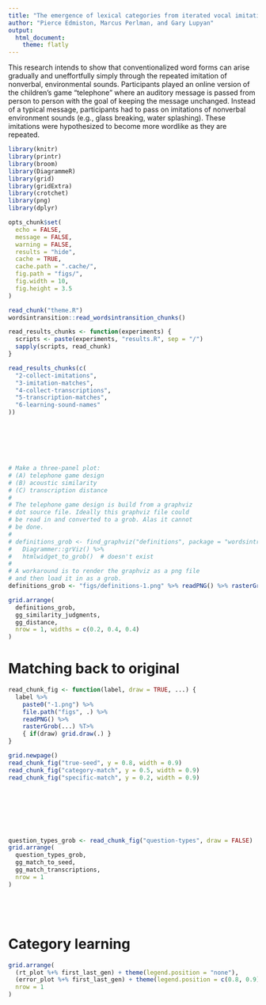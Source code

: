 ```yaml
---
title: "The emergence of lexical categories from iterated vocal imitation"
author: "Pierce Edmiston, Marcus Perlman, and Gary Lupyan"
output:
  html_document:
    theme: flatly
---
```


This research intends to show that conventionalized word forms can arise gradually and uneffortfully simply through the repeated imitation of nonverbal, environmental sounds. Participants played an online version of the children's game "telephone" where an auditory message is passed from person to person with the goal of keeping the message unchanged. Instead of a typical message, participants had to pass on imitations of nonverbal environment sounds (e.g., glass breaking, water splashing). These imitations were hypothesized to become more wordlike as they are repeated.

```r
library(knitr)
library(printr)
library(broom)
library(DiagrammeR)
library(grid)
library(gridExtra)
library(crotchet)
library(png)
library(dplyr)

opts_chunk$set(
  echo = FALSE,
  message = FALSE,
  warning = FALSE,
  results = "hide",
  cache = TRUE,
  cache.path = ".cache/",
  fig.path = "figs/",
  fig.width = 10,
  fig.height = 3.5
)

read_chunk("theme.R")
wordsintransition::read_wordsintransition_chunks()

read_results_chunks <- function(experiments) {
  scripts <- paste(experiments, "results.R", sep = "/")
  sapply(scripts, read_chunk)
}

read_results_chunks(c(
  "2-collect-imitations",
  "3-imitation-matches",
  "4-collect-transcriptions",
  "5-transcription-matches",
  "6-learning-sound-names"
))
```

```r
```

<!-- WARNING: Can't hide graphviz output.
```r
```
-->

```r
```

```r
```

```r
```

```r
```

```r
```

```r
# Make a three-panel plot:
# (A) telephone game design
# (B) acoustic similarity
# (C) transcription distance
#
# The telephone game design is build from a graphviz
# dot source file. Ideally this graphviz file could
# be read in and converted to a grob. Alas it cannot
# be done.
#
# definitions_grob <- find_graphviz("definitions", package = "wordsintransition") %>%
#   Diagrammer::grViz() %>%
#   htmlwidget_to_grob()  # doesn't exist
#
# A workaround is to render the graphviz as a png file
# and then load it in as a grob.
definitions_grob <- "figs/definitions-1.png" %>% readPNG() %>% rasterGrob()

grid.arrange(
  definitions_grob,
  gg_similarity_judgments,
  gg_distance,
  nrow = 1, widths = c(0.2, 0.4, 0.4)
)
```

# Matching back to original

<!-- WARNING: Can't hide graphviz output.
```r
```
-->

<!-- WARNING: Can't hide graphviz output.
```r
```
-->

<!-- WARNING: Can't hide graphviz output.
```r
```
-->

```r
read_chunk_fig <- function(label, draw = TRUE, ...) {
  label %>%
    paste0("-1.png") %>%
    file.path("figs", .) %>%
    readPNG() %>%
    rasterGrob(...) %T>%
    { if(draw) grid.draw(.) }
}

grid.newpage()
read_chunk_fig("true-seed", y = 0.8, width = 0.9)
read_chunk_fig("category-match", y = 0.5, width = 0.9)
read_chunk_fig("specific-match", y = 0.2, width = 0.9)
```

```r
```

```r
```

```r
```

```r
```

```r
```

```r
```

```r
```

```r
question_types_grob <- read_chunk_fig("question-types", draw = FALSE)
grid.arrange(
  question_types_grob,
  gg_match_to_seed,
  gg_match_transcriptions,
  nrow = 1
)
```

```r
```

```r
```

```r
```

```r
```

# Category learning

```r
grid.arrange(
  (rt_plot %+% first_last_gen) + theme(legend.position = "none"),
  (error_plot %+% first_last_gen) + theme(legend.position = c(0.8, 0.9)),
  nrow = 1
)
```
